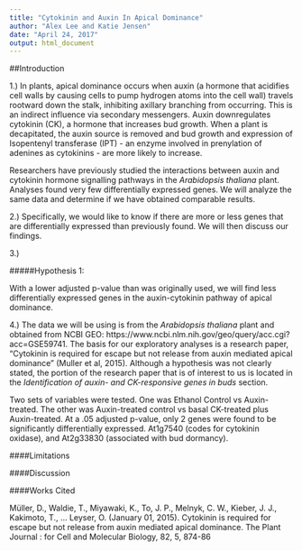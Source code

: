 ```yaml
---
title: "Cytokinin and Auxin In Apical Dominance"
author: "Alex Lee and Katie Jensen"
date: "April 24, 2017"
output: html_document
---
```


##Introduction

1.) In plants, apical dominance occurs when auxin (a hormone that acidifies cell walls by causing cells to pump hydrogen atoms into the cell wall) travels rootward down the stalk, inhibiting axillary branching from occurring.  This is an indirect influence via secondary messengers. Auxin downregulates cytokinin (CK), a hormone that increases bud growth.  When a plant is decapitated, the auxin source is removed and bud growth and expression of Isopentenyl transferase (IPT) -  an enzyme involved in prenylation of adenines as cytokinins - are more likely to increase.  

Researchers have previously studied the interactions between auxin and cytokinin hormone signalling pathways in the *Arabidopsis thaliana* plant.  Analyses found very few differentially expressed genes.  We will analyze the same data and determine if we have obtained comparable results.

2.) Specifically, we would like to know if there are more or less genes that are differentially expressed than previously found. We will then discuss our findings.
  
3.) 

#####Hypothesis 1:  

With a lower adjusted p-value than was originally used, we will find less differentially expressed genes in the auxin-cytokinin pathway of apical dominance.


4.) The data we will be using is from the *Arabidopsis thaliana* plant and obtained from NCBI GEO: https://www.ncbi.nlm.nih.gov/geo/query/acc.cgi?acc=GSE59741.  The basis for our exploratory analyses is a research paper, "Cytokinin is required for escape but not release from auxin mediated apical dominance" (Muller et al, 2015).  Although a hypothesis was not clearly stated, the portion of the research paper that is of interest to us is located in the *Identification of auxin- and CK-responsive genes in buds* section.

Two sets of variables were tested.  One was Ethanol Control vs Auxin-treated.  The other was Auxin-treated control vs basal CK-treated plus Auxin-treated.  At a .05 adjusted p-value, only 2 genes were found to be significantly differentially expressed.  At1g7540 (codes for cytokinin oxidase), and At2g33830 (associated with bud dormancy).


####Limitations



####Discussion

####Works Cited
        
Müller, D., Waldie, T., Miyawaki, K., To, J. P., Melnyk, C. W., Kieber, J. J., Kakimoto, T., ...     Leyser, O. (January 01, 2015). Cytokinin is required for escape but not release from auxin         mediated apical dominance. The Plant Journal : for Cell and Molecular Biology, 82, 5, 874-86
  